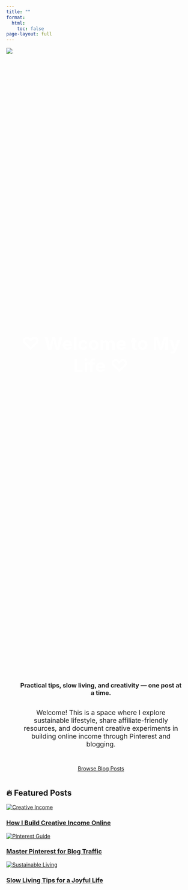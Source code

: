 ```yaml
---
title: ""
format: 
  html:
    toc: false
page-layout: full
---
```


![](images/ballerina.jpeg)
<!-- Banner Section -->
<div style="
  background-image: url('images/ballerina.jpeg');
  background-size: cover;
  background-position: center;
  min-height: 40vh;
  display: flex;
  align-items: center;
  justify-content: center;
  text-align: center;
  color: white;
  border-radius: 12px;
  margin-bottom: 3rem;
">
  <h1 style="font-size: 3rem; margin: 0; text-align: center; ">♡ Welcome to My Life ♡</h1>
</div>

<!-- Intro Section -->
<div style="display: flex; flex-direction: column; align-items: center; justify-content: center; text-align: center; padding: 0 2rem; max-width: 700px; margin: auto;">

### Practical tips, slow living, and creativity — one post at a time.

<p style="font-size: 1.1rem; margin: 1rem 0 2rem;">
Welcome! This is a space where I explore sustainable lifestyle, share affiliate-friendly resources, and document creative experiments in building online income through Pinterest and blogging.
</p>

[Browse Blog Posts](blogposts.qmd){.btn .btn-primary}

</div>

<!-- Featured Posts Grid -->
## 🔥 Featured Posts

<div class="post-grid">

  <a class="post-card" href="posts/first-post.html">
    <img src="images/post1.jpg" alt="Creative Income" />
    <h3>How I Build Creative Income Online</h3>
  </a>

  <a class="post-card" href="posts/pinterest-guide.html">
    <img src="images/post2.jpg" alt="Pinterest Guide" />
    <h3>Master Pinterest for Blog Traffic</h3>
  </a>

  <a class="post-card" href="posts/sustainable-living.html">
    <img src="images/post3.jpg" alt="Sustainable Living" />
    <h3>Slow Living Tips for a Joyful Life</h3>
  </a>

</div>
